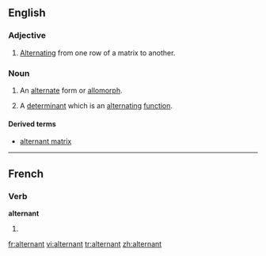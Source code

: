 ==English==

===Adjective===
{{en-adj|-}}

# [[alternate|Alternating]] from one row of a matrix to another.

===Noun===
{{en-noun}}

# {{linguistics}} An [[alternate]] form or [[allomorph]].
# {{mathematics}} A [[determinant]] which is an [[alternating]] [[function]].

====Derived terms====
* [[alternant matrix]]

----

==French==

===Verb===
'''alternant'''

# {{present participle of|[[alterner#French|alterner]]|lang=French}}

[[fr:alternant]]
[[vi:alternant]]
[[tr:alternant]]
[[zh:alternant]]
